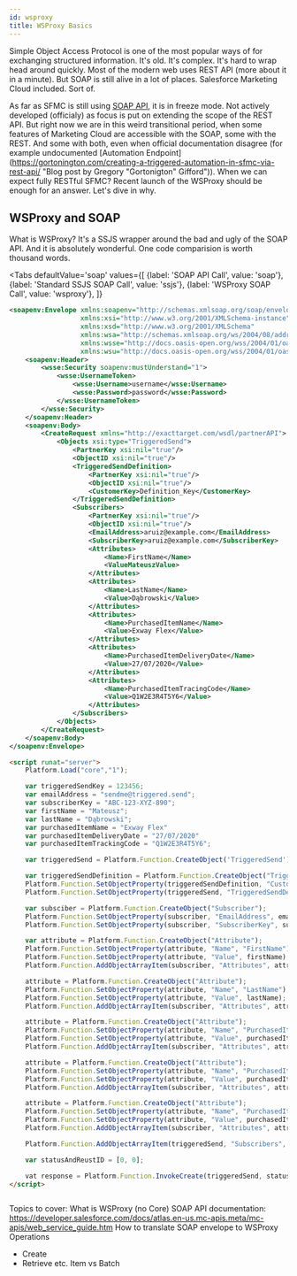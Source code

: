 ```yaml
---
id: wsproxy
title: WSProxy Basics
---
```



<LeadText content='Make SOAP API great again!' />

Simple Object Access Protocol is one of the most popular ways of for exchanging structured information. It's old. It's complex. It's hard to wrap head around quickly. Most of the modern web uses REST API (more about it in a minute). But SOAP is still alive in a lot of places. Salesforce Marketing Cloud included. Sort of.

As far as SFMC is still using [SOAP API](https://developer.salesforce.com/docs/atlas.en-us.mc-apis.meta/mc-apis/web_service_guide.htm "SFMC SOAP API Official Documentation"), it is in freeze mode. Not actively developed (officialy) as focus is put on extending the scope of the REST API. But right now we are in this weird transitional period, when some features of Marketing Cloud are accessible with the SOAP, some with the REST. And some with both, even when official documentation disagree (for example undocumented [Automation Endpoint](https://gortonington.com/creating-a-triggered-automation-in-sfmc-via-rest-api/ "Blog post by Gregory "Gortonigton" Gifford")). When we can expect fully RESTful SFMC? Recent launch of the WSProxy should be enough for an answer. Let's dive in why.

## WSProxy and SOAP

What is WSProxy? It's a SSJS wrapper around the bad and ugly of the SOAP API. And it is absolutely wonderful. One code comparision is worth thousand words.

<Tabs
    defaultValue='soap'
    values={[
        {label: 'SOAP API Call', value: 'soap'},
        {label: 'Standard SSJS SOAP Call', value: 'ssjs'},
        {label: 'WSProxy SOAP Call', value: 'wsproxy'},
    ]}
>
<TabItem value='soap'>

```xml title="Send a Triggered Send Email with SOAP"
<soapenv:Envelope xmlns:soapenv="http://schemas.xmlsoap.org/soap/envelope/"
                  xmlns:xsi="http://www.w3.org/2001/XMLSchema-instance"
                  xmlns:xsd="http://www.w3.org/2001/XMLSchema"
                  xmlns:wsa="http://schemas.xmlsoap.org/ws/2004/08/addressing"
                  xmlns:wsse="http://docs.oasis-open.org/wss/2004/01/oasis-200401-wss-wssecurity-secext-1.0.xsd"
                  xmlns:wsu="http://docs.oasis-open.org/wss/2004/01/oasis-200401-wss-wssecurity-utility-1.0.xsd">
    <soapenv:Header>
        <wsse:Security soapenv:mustUnderstand="1">
            <wsse:UsernameToken>
                <wsse:Username>username</wsse:Username>
                <wsse:Password>password</wsse:Password>
            </wsse:UsernameToken>
        </wsse:Security>
    </soapenv:Header>
    <soapenv:Body>
        <CreateRequest xmlns="http://exacttarget.com/wsdl/partnerAPI">
            <Objects xsi:type="TriggeredSend">
                <PartnerKey xsi:nil="true"/>
                <ObjectID xsi:nil="true"/>
                <TriggeredSendDefinition>
                    <PartnerKey xsi:nil="true"/>
                    <ObjectID xsi:nil="true"/>
                    <CustomerKey>Definition_Key</CustomerKey>
                </TriggeredSendDefinition>
                <Subscribers>
                    <PartnerKey xsi:nil="true"/>
                    <ObjectID xsi:nil="true"/>
                    <EmailAddress>aruiz@example.com</EmailAddress>
                    <SubscriberKey>aruiz@example.com</SubscriberKey>
                    <Attributes>
                        <Name>FirstName</Name>
                        <ValueMateuszValue>
                    </Attributes>
                    <Attributes>
                        <Name>LastName</Name>
                        <Value>Dąbrowski</Value>
                    </Attributes>
                    <Attributes>
                        <Name>PurchasedItemName</Name>
                        <Value>Exway Flex</Value>
                    </Attributes>
                    <Attributes>
                        <Name>PurchasedItemDeliveryDate</Name>
                        <Value>27/07/2020</Value>
                    </Attributes>
                    <Attributes>
                        <Name>PurchasedItemTracingCode</Name>
                        <Value>Q1W2E3R4T5Y6</Value>
                    </Attributes>
                </Subscribers>
            </Objects>
        </CreateRequest>
    </soapenv:Body>
</soapenv:Envelope>
```

</TabItem>
<TabItem value='ssjs'>

```html title="Send a Triggered Send Email with SSJS"
<script runat="server">
    Platform.Load("core","1");

    var triggeredSendKey = 123456;
    var emailAddress = "sendme@triggered.send";
    var subscriberKey = "ABC-123-XYZ-890";
    var firstName = "Mateusz";
    var lastName = "Dąbrowski";
    var purchasedItemName = "Exway Flex"
    var purchasedItemDeliveryDate = "27/07/2020"
    var purchasedItemTrackingCode = "Q1W2E3R4T5Y6";

    var triggeredSend = Platform.Function.CreateObject('TriggeredSend');

    var triggeredSendDefinition = Platform.Function.CreateObject("TriggeredSendDefinition");
    Platform.Function.SetObjectProperty(triggeredSendDefinition, "CustomerKey", triggeredSendKey);
    Platform.Function.SetObjectProperty(triggeredSend, "TriggeredSendDefinition", triggeredSendDefinition);

    var subsciber = Platform.Function.CreateObject("Subscriber");
    Platform.Function.SetObjectProperty(subscriber, "EmailAddress", emailAddress);
    Platform.Function.SetObjectProperty(subscriber, "SubscriberKey", subscriberKey);

    var attribute = Platform.Function.CreateObject("Attribute");
    Platform.Function.SetObjectProperty(attribute, "Name", "FirstName");
    Platform.Function.SetObjectProperty(attribute, "Value", firstName);
    Platform.Function.AddObjectArrayItem(subscriber, "Attributes", attribute);

    attribute = Platform.Function.CreateObject("Attribute");
    Platform.Function.SetObjectProperty(attribute, "Name", "LastName");
    Platform.Function.SetObjectProperty(attribute, "Value", lastName);
    Platform.Function.AddObjectArrayItem(subscriber, "Attributes", attribute);

    attribute = Platform.Function.CreateObject("Attribute");
    Platform.Function.SetObjectProperty(attribute, "Name", "PurchasedItemName");
    Platform.Function.SetObjectProperty(attribute, "Value", purchasedItemName);
    Platform.Function.AddObjectArrayItem(subscriber, "Attributes", attribute);

    attribute = Platform.Function.CreateObject("Attribute");
    Platform.Function.SetObjectProperty(attribute, "Name", "PurchasedItemDeliveryDate");
    Platform.Function.SetObjectProperty(attribute, "Value", purchasedItemDeliveryDate);
    Platform.Function.AddObjectArrayItem(subscriber, "Attributes", attribute);

    attribute = Platform.Function.CreateObject("Attribute");
    Platform.Function.SetObjectProperty(attribute, "Name", "PurchasedItemTracingCode");
    Platform.Function.SetObjectProperty(attribute, "Value", purchasedItemTrackingCode);
    Platform.Function.AddObjectArrayItem(subscriber, "Attributes", attribute);

    Platform.Function.AddObjectArrayItem(triggeredSend, "Subscribers", subscriber);

    var statusAndReustID = [0, 0];

    vat response = Platform.Function.InvokeCreate(triggeredSend, statusAndReustID, null);
</script>
```

</TabItem>
<TabItem value='wsproxy'>

```html title="Send a Triggered Send Email with WSProxy"

```

</TabItem>
</Tabs>


Topics to cover:
What is WSProxy (no Core)
SOAP API documentation: https://developer.salesforce.com/docs/atlas.en-us.mc-apis.meta/mc-apis/web_service_guide.htm
How to translate SOAP envelope to WSProxy
Operations
- Create
- Retrieve
etc.
Item vs Batch